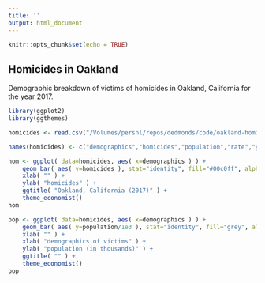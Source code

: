 ```yaml
---
title: ''
output: html_document
---
```


```r
knitr::opts_chunk$set(echo = TRUE)
```

## Homicides in Oakland

Demographic breakdown of victims of homicides in Oakland, California for the year 2017.

\center
``` r
library(ggplot2)
library(ggthemes)

homicides <- read.csv("/Volumes/persnl/repos/dedmonds/code/oakland-homicides/OaklandHomicides2017.csv")

names(homicides) <- c("demographics","homicides","population","rate","year")

hom <- ggplot( data=homicides, aes( x=demographics ) ) +
    geom_bar( aes( y=homicides ), stat="identity", fill="#00c0ff", alpha=0.95 ) +
    xlab( "" ) +
    ylab( "homicides" ) +
    ggtitle( "Oakland, California (2017)" ) +
    theme_economist()
hom

pop <- ggplot( data=homicides, aes( x=demographics ) ) +
    geom_bar( aes( y=population/1e3 ), stat="identity", fill="grey", alpha=0.95 ) +
    xlab( "" ) +
    xlab( "demographics of victims" ) +
    ylab( "population (in thousands)" ) +
    ggtitle( "" ) +
    theme_economist()
pop
```
\center
